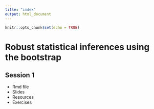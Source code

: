 ```yaml
---
title: "index"
output: html_document
---
```


```r
knitr::opts_chunk$set(echo = TRUE)
```

# Robust statistical inferences using the bootstrap

## Session 1

- Rmd file
- Slides
- Resources
- Exercises
